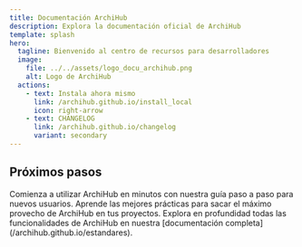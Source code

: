 ```yaml
---
title: Documentación ArchiHub
description: Explora la documentación oficial de ArchiHub
template: splash
hero:
  tagline: Bienvenido al centro de recursos para desarrolladores
  image:
    file: ../../assets/logo_docu_archihub.png
    alt: Logo de ArchiHub
  actions:
    - text: Instala ahora mismo
      link: /archihub.github.io/install_local
      icon: right-arrow
    - text: CHANGELOG
      link: /archihub.github.io/changelog
      variant: secondary
---
```



## Próximos pasos	
<CardGrid stagger>
	<Card title="Guía de inicio rápido" icon="rocket">
		Comienza a utilizar ArchiHub en minutos con nuestra guía paso a paso para nuevos usuarios.
	</Card>
	<Card title="Mejores prácticas" icon="star">
		Aprende las mejores prácticas para sacar el máximo provecho de ArchiHub en tus proyectos.
	</Card>
	<Card title="Documentación oficial" icon="open-book">
		Explora en profundidad todas las funcionalidades de ArchiHub en nuestra [documentación completa](/archihub.github.io/estandares).
	</Card>
</CardGrid>
